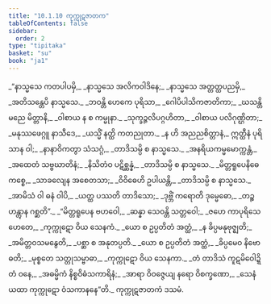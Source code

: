 ```yaml
---
title: "10.1.10 ကုက္ကုဋဇာတက"
tableOfContents: false
sidebar:
  order: 2
type: "tipitaka"
basket: "su"
book: "ja1"
---
```



<DynamicBreadcrumb />

<Division number="104" book="ja1">

<Paragraph number="2021" type="verses" book="ja1">
_“နာသ္မသေ ကတပါပမှိ,_  
_နာသ္မသေ အလိကဝါဒိနေ;_  
_နာသ္မသေ အတ္တတ္ထပညမှိ,_  
_အတိသန္တေပိ နာသ္မသေ._  

</Paragraph>

</Division>
<Division number="105" book="ja1">

<Paragraph number="2022" type="verses" book="ja1">
_ဘဝန္တိ ဟေကေ ပုရိသာ,_  
_ဂေါပိပါသိကဇာတိကာ;_  
_ဃသန္တိ မညေ မိတ္တာနိ,_  
_ဝါစာယ န စ ကမ္မုနာ._  

</Paragraph>

</Division>
<Division number="106" book="ja1">

<Paragraph number="2023" type="verses" book="ja1">
_သုက္ခဉ္ဇလိပဂ္ဂဟိတာ,_  
_ဝါစာယ ပလိဂုဏ္ဌိတာ;_  
_မနုဿဖေဂ္ဂူ နာသီဒေ,_  
_ယသ္မိံ နတ္ထိ ကတညုတာ._  

</Paragraph>

</Division>
<Division number="107" book="ja1">

<Paragraph number="2024" type="verses" book="ja1">
_န ဟိ အညညစိတ္တာနံ,_  
ဣတ္ထီနံ ပုရိသာန ဝါ;_  
_နာနာဝိကတွာ သံသဂ္ဂံ,_  
_တာဒိသမ္ပိ စ နာသ္မသေ._  

</Paragraph>

</Division>
<Division number="108" book="ja1">

<Paragraph number="2025" type="verses" book="ja1">
_အနရိယကမ္မမောက္ကန္တံ,_  
_အထေတံ သဗ္ဗဃာတိနံ;_  
_နိသိတံဝ ပဋိစ္ဆန္နံ,_  
_တာဒိသမ္ပိ စ နာသ္မသေ._  

</Paragraph>

</Division>
<Division number="109" book="ja1">

<Paragraph number="2026" type="verses" book="ja1">
_မိတ္တရူပေနိဓေကစ္စေ,_  
_သာခလျေန အစေတသာ;_  
_ဝိဝိဓေဟိ ဥပါယန္တိ,_  
_တာဒိသမ္ပိ စ နာသ္မသေ._  

</Paragraph>

</Division>
<Division number="110" book="ja1">

<Paragraph number="2027" type="verses" book="ja1">
_အာမိသံ ဝါ ဓနံ ဝါပိ,_  
_ယတ္ထ ပဿတိ တာဒိသော;_  
_ဒုဗ္ဘိံ ကရောတိ ဒုမ္မေဓော,_  
_တဉ္စ ဟန္တွာန ဂစ္ဆတိ”._  

</Paragraph>

</Division>
<Division number="111" book="ja1">

<Paragraph number="2028" type="verses" book="ja1">
_“မိတ္တရူပေန ဗဟဝေါ,_  
_ဆန္နာ သေဝန္တိ သတ္တဝေါ;_  
_ဇဟေ ကာပုရိသေ ဟေတေ,_  
_ကုက္ကုဋော ဝိယ သေနကံ._  

</Paragraph>

</Division>
<Division number="112" book="ja1">

<Paragraph number="2029" type="verses" book="ja1">
_ယော စ ဥပ္ပတိတံ အတ္ထံ,_  
_န ခိပ္ပမနုဗုဇ္ဈတိ;_  
_အမိတ္တဝသမနွေတိ,_  
_ပစ္ဆာ စ အနုတပ္ပတိ._  

</Paragraph>

</Division>
<Division number="113" book="ja1">

<Paragraph number="2030" type="verses" book="ja1">
_ယော စ ဥပ္ပတိတံ အတ္ထံ,_  
_ခိပ္ပမေဝ နိဗောဓတိ;_  
_မုစ္စတေ သတ္တုသမ္ဗာဓာ,_  
_ကုက္ကုဋော ဝိယ သေနကာ._  

</Paragraph>

</Division>
<Division number="114" book="ja1">

<Paragraph number="2031" type="verses" book="ja1">
_တံ တာဒိသံ ကူဋမိဝေါဍ္ဍိတံ ဝနေ,_  
_အဓမ္မိကံ နိစ္စဝိဓံသကာရိနံ;_  
_အာရာ ဝိဝဇ္ဇေယျ နရော ဝိစက္ခဏော,_  
_သေနံ ယထာ ကုက္ကုဋော ဝံသကာနနေ”တိ._  


</Paragraph>
</Division>

<Paragraph number="2032" type="center" book="ja1">
ကုက္ကုဋဇာတကံ ဒသမံ.
</Paragraph>